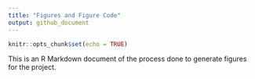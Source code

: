 ```yaml
---
title: "Figures and Figure Code"
output: github_document
---
```


```r
knitr::opts_chunk$set(echo = TRUE)
```

This is an R Markdown document of the process done to generate figures for the project.

